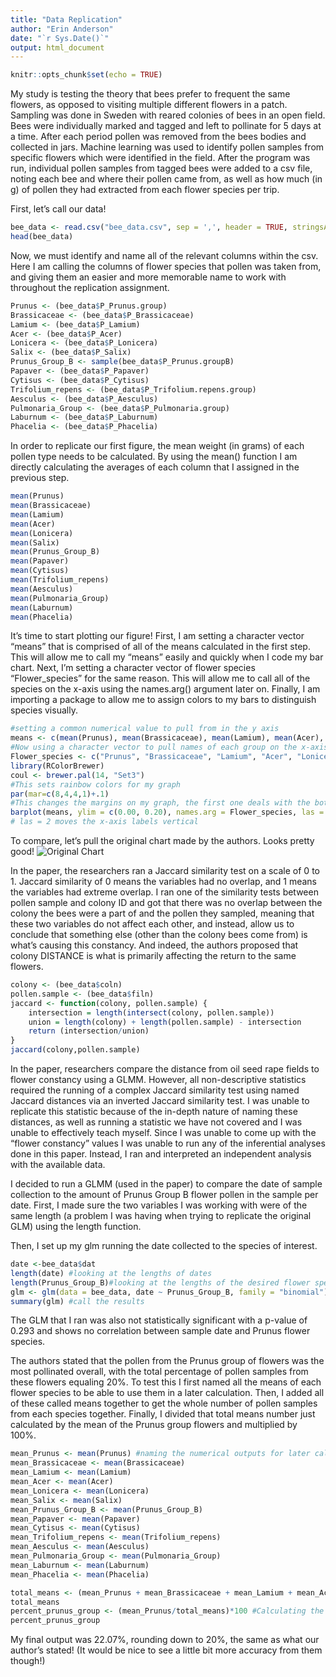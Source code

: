 ```yaml
---
title: "Data Replication"
author: "Erin Anderson"
date: "`r Sys.Date()`"
output: html_document
---
```


```r
knitr::opts_chunk$set(echo = TRUE)
```

My study is testing the theory that bees prefer to frequent the same flowers, as opposed to visiting multiple different flowers in a patch. Sampling was done in Sweden with reared colonies of bees in an open field. Bees were individually marked and tagged and left to pollinate for 5 days at a time. After each period pollen was removed from the bees bodies and collected in jars. Machine learning was used to identify pollen samples from specific flowers which were identified in the field. After the program was run, individual pollen samples from tagged bees were added to a csv file, noting each bee and where their pollen came from, as well as how much (in g) of pollen they had extracted from each flower species per trip. 

First, let's call our data!
```r
bee_data <- read.csv("bee_data.csv", sep = ',', header = TRUE, stringsAsFactors = TRUE)
head(bee_data)
```
Now, we must identify and name all of the relevant columns within the csv. Here I am calling the columns of flower species that pollen was taken from, and giving them an easier and more memorable name to work with throughout the replication assignment.
```r
Prunus <- (bee_data$P_Prunus.group)
Brassicaceae <- (bee_data$P_Brassicaceae)
Lamium <- (bee_data$P_Lamium)
Acer <- (bee_data$P_Acer)
Lonicera <- (bee_data$P_Lonicera)
Salix <- (bee_data$P_Salix)
Prunus_Group_B <- sample(bee_data$P_Prunus.groupB)
Papaver <- (bee_data$P_Papaver)
Cytisus <- (bee_data$P_Cytisus)
Trifolium_repens <- (bee_data$P_Trifolium.repens.group)
Aesculus <- (bee_data$P_Aesculus)
Pulmonaria_Group <- (bee_data$P_Pulmonaria.group)
Laburnum <- (bee_data$P_Laburnum)
Phacelia <- (bee_data$P_Phacelia)
```

In order to replicate our first figure, the mean weight (in grams) of each pollen type needs to be calculated. By using the mean() function I am directly calculating the averages of each column that I assigned in the previous step.
```r
mean(Prunus)
mean(Brassicaceae)
mean(Lamium)
mean(Acer)
mean(Lonicera)
mean(Salix)
mean(Prunus_Group_B)
mean(Papaver)
mean(Cytisus)
mean(Trifolium_repens)
mean(Aesculus)
mean(Pulmonaria_Group)
mean(Laburnum)
mean(Phacelia)
```
It's time to start plotting our figure! First, I am setting a character vector "means" that is comprised of all of the means calculated in the first step. This will allow me to call my "means" easily and quickly when I code my bar chart. Next, I'm setting a character vector of flower species "Flower_species" for the same reason. This will allow me to call all of the species on the x-axis using the names.arg() argument later on. Finally, I am importing a package to allow me to assign colors to my bars to distinguish species visually.
```r
#setting a common numerical value to pull from in the y axis
means <- c(mean(Prunus), mean(Brassicaceae), mean(Lamium), mean(Acer), mean(Lonicera), mean(Salix), mean(Prunus_Group_B), mean(Papaver), mean(Cytisus), mean(Trifolium_repens), mean(Aesculus), mean(Pulmonaria_Group), mean(Laburnum), mean(Phacelia))
#Now using a character vector to pull names of each group on the x-axis
Flower_species <- c("Prunus", "Brassicaceae", "Lamium", "Acer", "Lonicera", "Salix", "Prunus_Group_B", "Papaver", "Cytisus", "Trifolium_repens", "Aesculus", "Pulmonaria_Group", "Laburnum", "Phacelia")
library(RColorBrewer)
coul <- brewer.pal(14, "Set3")
#This sets rainbow colors for my graph
par(mar=c(8,4,4,1)+.1)
#This changes the margins on my graph, the first one deals with the bottom allowing me to fit all the words onto the chart
barplot(means, ylim = c(0.00, 0.20), names.arg = Flower_species, las = 2, space = 0.05, xlab = " ", ylab = "Pollen Proportion", main = "Pollen Proportion vs. Flower Species", col=coul, cex.axis=0.9)
# las = 2 moves the x-axis labels vertical
```
To compare, let's pull the original chart made by the authors. Looks pretty good!
![Original Chart](Original Chart.png)

In the paper, the researchers ran a Jaccard similarity test on a scale of 0 to 1. Jaccard similarity of 0 means the variables had no overlap, and 1 means the variables had extreme overlap. I ran one of the similarity tests between pollen sample and colony ID and got that there was no overlap between the colony the bees were a part of and the pollen they sampled, meaning that these two variables do not affect each other, and instead, allow us to conclude that something else (other than the colony bees come from) is what's causing this constancy. And indeed, the authors proposed that colony DISTANCE is what is primarily affecting the return to the same flowers.
```r
colony <- (bee_data$coln)
pollen.sample <- (bee_data$filn)
jaccard <- function(colony, pollen.sample) {
    intersection = length(intersect(colony, pollen.sample))
    union = length(colony) + length(pollen.sample) - intersection
    return (intersection/union)
}
jaccard(colony,pollen.sample)
```
In the paper, researchers compare the distance from oil seed rape fields to flower constancy using a GLMM. However, all non-descriptive statistics required the running of a complex Jaccard similarity test using named Jaccard distances via an inverted Jaccard similarity test. I was unable to replicate this statistic because of the in-depth nature of naming these distances, as well as running a statistic we have not covered and I was unable to effectively teach myself. Since I was unable to come up with the "flower constancy" values I was unable to run any of the inferential analyses done in this paper. Instead, I ran and interpreted an independent analysis with the available data. 

I decided to run a GLMM (used in the paper) to compare the date of sample collection to the amount of Prunus Group B flower pollen in the sample per date. First, I made sure the two variables I was working with were of the same length (a problem I was having when trying to replicate the original GLM) using the length function.

Then, I set up my glm running the date collected to the species of interest.
```r
date <-bee_data$dat
length(date) #looking at the lengths of dates
length(Prunus_Group_B)#looking at the lengths of the desired flower species
glm <- glm(data = bee_data, date ~ Prunus_Group_B, family = "binomial") #create the glm
summary(glm) #call the results
```


The GLM that I ran was also not statistically significant with a p-value of 0.293 and shows no correlation between sample date and Prunus flower species.


The authors stated that the pollen from the Prunus group of flowers was the most pollinated overall, with the total percentage of pollen samples from these flowers equaling 20%. To test this I first named all the means of each flower species to be able to use them in a later calculation. Then, I added all of these called means together to get the whole number of pollen samples from each species together. Finally, I divided that total means number just calculated by the mean of the Prunus group flowers and multiplied by 100%. 
```r
mean_Prunus <- mean(Prunus) #naming the numerical outputs for later calculation
mean_Brassicaceae <- mean(Brassicaceae)
mean_Lamium <- mean(Lamium)
mean_Acer <- mean(Acer)
mean_Lonicera <- mean(Lonicera)
mean_Salix <- mean(Salix)
mean_Prunus_Group_B <- mean(Prunus_Group_B)
mean_Papaver <- mean(Papaver)
mean_Cytisus <- mean(Cytisus)
mean_Trifolium_repens <- mean(Trifolium_repens)
mean_Aesculus <- mean(Aesculus)
mean_Pulmonaria_Group <- mean(Pulmonaria_Group)
mean_Laburnum <- mean(Laburnum)
mean_Phacelia <- mean(Phacelia)

total_means <- (mean_Prunus + mean_Brassicaceae + mean_Lamium + mean_Acer + mean_Lonicera + mean_Salix + mean_Prunus_Group_B + mean_Papaver + mean_Cytisus + mean_Trifolium_repens + mean_Aesculus + mean_Pulmonaria_Group + mean_Laburnum + mean_Phacelia) #Adding up all the numerical outputs to allow for an easy calculation in the next step
total_means
percent_prunus_group <- (mean_Prunus/total_means)*100 #Calculating the percentage of our desired species by dividing by the whole and multiplying by 100
percent_prunus_group
```
My final output was 22.07%, rounding down to 20%, the same as what our author's stated! (It would be nice to see a little bit more accuracy from them though!)
